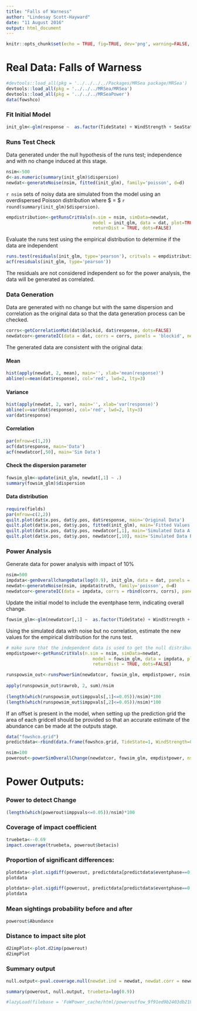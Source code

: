 ```yaml
---
title: "Falls of Warness"
author: "Lindesay Scott-Hayward"
date: "11 August 2016"
output: html_document
---
```


```r
knitr::opts_chunk$set(echo = TRUE, fig=TRUE, dev='png', warning=FALSE, message=FALSE)
```
# Real Data: Falls of Warness

```r
#devtools::load_all(pkg = '../../../../Packages/MRSea package/MRSea')
devtools::load_all(pkg = '../../../MRSea/MRSea')
devtools::load_all(pkg = '../../../MRSeaPower')
data(fowshco)
```

### Fit Initial Model
```r
init_glm<-glm(response ~  as.factor(TideState) + WindStrength + SeaState + SimpPrecipitation + CloudCover + Depth + offset(log(areatime)), data=dat, family=quasipoisson)
```


### Runs Test Check

Data generated under the null hypothesis of the runs test; independence and with no change induced at this stage.

```r
nsim<-500
d<-as.numeric(summary(init_glm)$dispersion)
newdat<-generateNoise(nsim, fitted(init_glm), family='poisson', d=d)
```

`r nsim` sets of noisy data are simulated from the model using an overdispersed Poisson distribution where $\hat{\phi} = $ `r round(summary(init_glm)$dispersion)`.

```r
empdistribution<-getRunsCritVals(n.sim = nsim, simData=newdat, 
                                 model = init_glm, data = dat, plot=TRUE, 
                                 returnDist = TRUE, dots=FALSE)
```

Evaluate the runs test using the empirical distribution to determine if the data are independent
```r
runs.test(residuals(init_glm, type='pearson'), critvals = empdistribution)
acf(residuals(init_glm, type='pearson'))
```

The residuals are not considered independent so for the power analysis, the data will be generated as correlated.

### Data Generation

Data are generated with no change but with the same dispersion and correlation as the original data so that the data generation process can be checked.

```r
corrs<-getCorrelationMat(dat$blockid, dat$response, dots=FALSE)
newdatcor<-generateIC(data = dat, corrs = corrs, panels = 'blockid', newdata = newdat, nsim = nsim, dots = FALSE)
```

The generated data are consistent with the original data:

#### Mean
```r
hist(apply(newdat, 2, mean), main='', xlab='mean(response)')
abline(v=mean(dat$response), col='red', lwd=2, lty=3)
```

#### Variance
```r
hist(apply(newdat, 2, var), main='', xlab='var(response)')
abline(v=var(dat$response), col='red', lwd=2, lty=3)
var(dat$response)
```

#### Correlation

```r
par(mfrow=c(1,2))
acf(dat$response, main='Data')
acf(newdatcor[,50], main='Sim Data')
```

#### Check the dispersion parameter

```r
fowsim_glm<-update(init_glm, newdat[,1] ~ .)
summary(fowsim_glm)$dispersion
```

#### Data distribution

```r
require(fields)
par(mfrow=c(2,2))
quilt.plot(dat$x.pos, dat$y.pos, dat$response, main='Original Data')
quilt.plot(dat$x.pos, dat$y.pos, fitted(init_glm), main='Fitted Values')
quilt.plot(dat$x.pos, dat$y.pos, newdatcor[,1], main='Simulated Data A')
quilt.plot(dat$x.pos, dat$y.pos, newdatcor[,10], main='Simulated Data B')
```

### Power Analysis

Generate data for power analysis with impact of 10\%

```r
nsim=500
impdata<-genOverallchangeData(log(0.9), init_glm, data = dat, panels = 'newbidNum')
newdat<-generateNoise(nsim, impdata$truth, family='poisson', d=d)
newdatcor<-generateIC(data = impdata, corrs = rbind(corrs, corrs), panels = 'panels', newdata = newdat, nsim = nsim, dots = FALSE)
```

Update the initial model to include the eventphase term, indicating overall change.

```r
fowsim_glm<-glm(newdatcor[,1] ~  as.factor(TideState) + WindStrength + SeaState + SimpPrecipitation + CloudCover + Depth  + as.factor(eventphase) + offset(log(areatime)), data=impdata, family=quasipoisson)
```

Using the simulated data with noise but no correlation, estimate the new values for the empirical distribution for the runs test.

```r
# make sure that the independent data is used to get the null distribution
empdistpower<-getRunsCritVals(n.sim = nsim, simData=newdat, 
                                 model = fowsim_glm, data = impdata, plot=TRUE, 
                                 returnDist = TRUE, dots=FALSE)
```


```r
runspowsim_out<-runsPowerSim(newdatcor, fowsim_glm, empdistpower, nsim, powercoefid = length(coef(fowsim_glm)))
  
apply(runspowsim_out$rawrob, 2, sum)/nsim
  
(length(which(runspowsim_out$imppvals[,1]<=0.05))/nsim)*100
(length(which(runspowsim_out$imppvals[,2]<=0.05))/nsim)*100

```

If an offset is present in the model, when setting up the prediction grid the area of each gridcell should be provided so that an accurate estimate of the abundance can be made at the outputs stage. 

```r
data("fowshco.grid")
predictdata<-rbind(data.frame(fowshco.grid, TideState=1, WindStrength=0, SeaState=0, SimpPrecipitation='SHOWERS', CloudCover=0, areatime=fowshco.grid$Area, eventphase=0), data.frame(fowshco.grid, TideState=1, WindStrength=0, SeaState=0, SimpPrecipitation='SHOWERS', CloudCover=0,areatime=fowshco.grid$Area, eventphase=1))
```

```r
nsim=100
powerout<-powerSimOverallChange(newdatcor, fowsim_glm, empdistpower, nsim=nsim, powercoefid=length(coef(fowsim_glm)), predictionGrid=predictdata, g2k=NULL, splineParams=NULL, sigdif=TRUE, n.boot=500, impact.loc=c(510700, 6555700))
```

# Power Outputs:

### Power to detect Change
```r
(length(which(powerout$imppvals<=0.05))/nsim)*100
```

### Coverage of impact coefficient

```r
truebeta<--0.69
impact.coverage(truebeta, powerout$betacis)
```


### Proportion of significant differences:
```r
plotdata<-plot.sigdiff(powerout, predictdata[predictdata$eventphase==0,c('x.pos', 'y.pos')], tailed='two', error.rate = 0.05, family=FALSE)
plotdata
```

```r
plotdata<-plot.sigdiff(powerout, predictdata[predictdata$eventphase==0,c('x.pos', 'y.pos')], tailed='two', error.rate = 0.05, family=TRUE)
plotdata
```

### Mean sightings probability before and after

```r
powerout$Abundance
```

### Distance to impact site plot

```r
d2impPlot<-plot.d2imp(powerout)
d2impPlot
```

### Summary output
```r
null.output<-pval.coverage.null(newdat.ind = newdat, newdat.corr = newdatcor, model = fowsim_glm, nsim = 500, powercoefid = length(coef(fowsim_glm)))

summary(powerout, null.output, truebeta=log(0.9))

```


```r
#lazyLoad(filebase = 'FoWPower_cache/html/poweroutfow_9f91ed9b2403db21866c9985fcb778fe')
```

